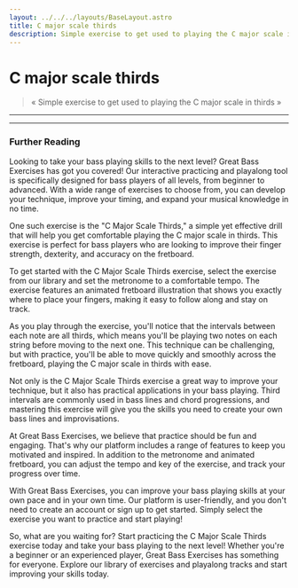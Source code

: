 ```yaml
---
layout: ../../../layouts/BaseLayout.astro
title: C major scale thirds
description: Simple exercise to get used to playing the C major scale in thirds
---
```



# C major scale thirds

<App client:load exercise={exercise} />

> « Simple exercise to get used to playing the C major scale in thirds »

<hr class="my-5"/>

<Manual />

<hr class="my-5"/>

### Further Reading

Looking to take your bass playing skills to the next level? Great Bass Exercises has got you covered! Our interactive practicing and playalong tool is specifically designed for bass players of all levels, from beginner to advanced. With a wide range of exercises to choose from, you can develop your technique, improve your timing, and expand your musical knowledge in no time.

One such exercise is the "C Major Scale Thirds," a simple yet effective drill that will help you get comfortable playing the C major scale in thirds. This exercise is perfect for bass players who are looking to improve their finger strength, dexterity, and accuracy on the fretboard.

To get started with the C Major Scale Thirds exercise, select the exercise from our library and set the metronome to a comfortable tempo. The exercise features an animated fretboard illustration that shows you exactly where to place your fingers, making it easy to follow along and stay on track.

As you play through the exercise, you'll notice that the intervals between each note are all thirds, which means you'll be playing two notes on each string before moving to the next one. This technique can be challenging, but with practice, you'll be able to move quickly and smoothly across the fretboard, playing the C major scale in thirds with ease.

Not only is the C Major Scale Thirds exercise a great way to improve your technique, but it also has practical applications in your bass playing. Third intervals are commonly used in bass lines and chord progressions, and mastering this exercise will give you the skills you need to create your own bass lines and improvisations.

At Great Bass Exercises, we believe that practice should be fun and engaging. That's why our platform includes a range of features to keep you motivated and inspired. In addition to the metronome and animated fretboard, you can adjust the tempo and key of the exercise, and track your progress over time.

With Great Bass Exercises, you can improve your bass playing skills at your own pace and in your own time. Our platform is user-friendly, and you don't need to create an account or sign up to get started. Simply select the exercise you want to practice and start playing!

So, what are you waiting for? Start practicing the C Major Scale Thirds exercise today and take your bass playing to the next level! Whether you're a beginner or an experienced player, Great Bass Exercises has something for everyone. Explore our library of exercises and playalong tracks and start improving your skills today.